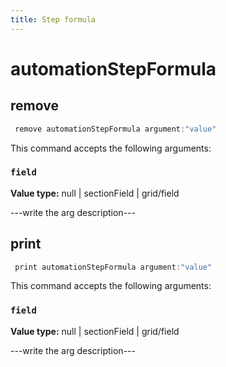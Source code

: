 ```yaml
---
title: Step formula
---
```


# automationStepFormula

## remove

```js filename="Terminal" copy
 remove automationStepFormula argument:"value"
```

This command accepts the following arguments:

### `field`
**Value type:** null | sectionField | grid/field

---write the arg description---


## print

```js filename="Terminal" copy
 print automationStepFormula argument:"value"
```

This command accepts the following arguments:

### `field`
**Value type:** null | sectionField | grid/field

---write the arg description---


